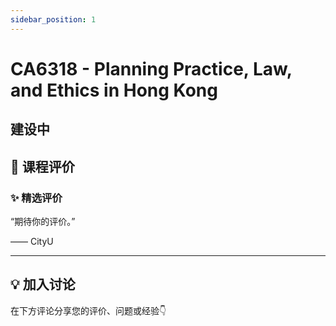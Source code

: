 ```yaml
---
sidebar_position: 1
---
```



# CA6318 - Planning Practice, Law, and Ethics in Hong Kong

## 建设中

## **💬 课程评价**

### ✨ **精选评价**
<div className={commentStyles.commentBox}>
    <p className={commentStyles.commentText}>
        “期待你的评价。”
    </p>
    <p className={commentStyles.commentAuthor}>—— CityU</p>
</div>

---

## **💡 加入讨论**

在下方评论分享您的评价、问题或经验👇
<Utterances />
